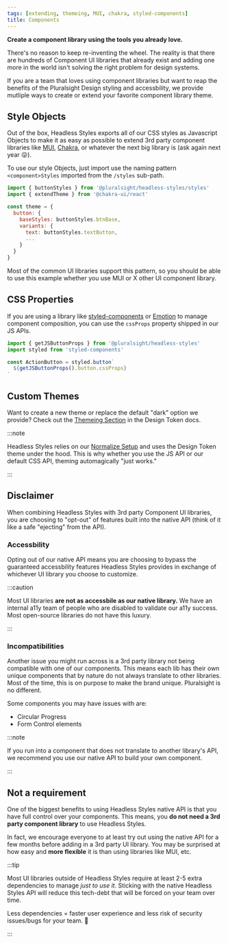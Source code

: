 ```yaml
---
tags: [extending, themeing, MUI, chakra, styled-components]
title: Components
---
```


<strong>
  <p className="page-subheadline" markdown="1">
    Create a component library using the tools you already love.
  </p>
</strong>

There's no reason to keep re-inventing the wheel. The reality is that there are hundreds of Component UI libraries that already exist and adding one more in the world isn't solving the right problem for design systems.

If you are a team that loves using component libraries but want to reap the benefits of the Pluralsight Design styling and accessbility, we provide mutliple ways to create or extend your favorite component library theme.

## Style Objects

Out of the box, Headless Styles exports all of our CSS styles as Javascript Objects to make it as easy as possible to extend 3rd party component libraries like [MUI](https://mui.com/material-ui/customization/theming/), [Chakra](https://chakra-ui.com/docs/styled-system/customize-theme), or whatever the next big library is (ask again next year :stuck_out_tongue_winking_eye:).

To use our style Objects, just import use the naming pattern `<component>Styles` imported from the `/styles` sub-path.

```javascript title="Using style Objects to extend the Chakra theme" showLineNumbers {1,6,8}
import { buttonStyles } from '@pluralsight/headless-styles/styles'
import { extendTheme } from '@chakra-ui/react'

const theme = {
  button: {
    baseStyles: buttonStyles.btnBase,
    variants: {
      text: buttonStyles.textButton,
      ...
    }
  }
}
```

Most of the common UI libraries support this pattern, so you should be able to use this example whether you use MUI or X other UI component library.

## CSS Properties

If you are using a library like [styled-components](https://styled-components.com/) or [Emotion](https://emotion.sh/docs/introduction) to manage component composition, you can use the `cssProps` property shipped in our JS APIs.

```javascript title="Using cssProps to style a button with SC" showLineNumbers {1,5}
import { getJSButtonProps } from '@pluralsight/headless-styles'
import styled from 'styled-components'

const ActionButton = styled.button`
  ${getJSButtonProps().button.cssProps}
`
```

## Custom Themes

Want to create a new theme or replace the default "dark" option we provide? Check out the [Themeing Section](http://localhost:3000/docs/next/development/tokens/colors#custom-theming) in the Design Token docs.

:::note

Headless Styles relies on our [Normalize Setup](../../getting-started/installation.md#normalizecss) and uses the Design Token theme under the hood. This is why whether you use the JS API or our default CSS API, theming automagically "just works."

:::

## Disclaimer

When combining Headless Styles with 3rd party Component UI libraries, you are choosing to "opt-out" of features built into the native API (think of it like a safe "ejecting" from the API).

### Accessbility

Opting out of our native API means you are choosing to bypass the guaranteed accessbility features Headless Styles provides in exchange of whichever UI library you choose to customize.

:::caution

Most UI libraries **are not as accessbile as our native library.** We have an internal a11y team of people who are disabled to validate our a11y success. Most open-source libraries do not have this luxury.

:::

### Incompatibilities

Another issue you might run across is a 3rd party library not being compatible with one of our components. This means each lib has their own unique components that by nature do not always translate to other libraries. Most of the time, this is on purpose to make the brand unique. Pluralsight is no different.

Some components you may have issues with are:

- Circular Progress
- Form Control elements

:::note

If you run into a component that does not translate to another library's API, we recommend you use our native API to build your own component.

:::

## Not a requirement

One of the biggest benefits to using Headless Styles native API is that you have full control over your components. This means, you **do not need a 3rd party component library** to use Headless Styles.

In fact, we encourage everyone to at least try out using the native API for a few months before adding in a 3rd party UI library. You may be surprised at how easy and **more flexible** it is than using libraries like MUI, etc.

:::tip

Most UI libraries outside of Headless Styles require at least 2-5 extra dependencies to manage _just to use it_. Sticking with the native Headless Styles API will reduce this tech-debt that will be forced on your team over time.

Less dependencies = faster user experience and less risk of security issues/bugs for your team. :tada:

:::
